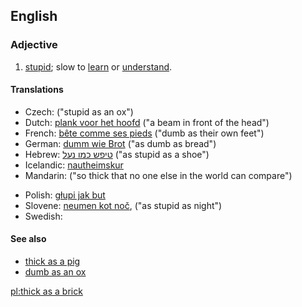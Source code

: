 ==English==

===Adjective===
{{en-adj|-|pos=[[thick]] [[as]] [[a]] [[brick]]}}

# {{simile}} [[stupid]]; slow to [[learn]] or [[understand]].

====Translations====
{{trans-top}}
* Czech: {{t|cs|blbý jak vůl}} ("stupid as an ox")
* Dutch: [[plank voor het hoofd]] ("a beam in front of the head")
* French: [[bête comme ses pieds]] ("dumb as their own feet")
* German: [[dumm wie Brot]] ("as dumb as bread")
* Hebrew: [[טיפש כמו נעל]] ("as stupid as a shoe")
* Icelandic: [[nautheimskur]]
* Mandarin: {{t|cmn|愚不可及|tr=yúbùkějí|sc=Hani}} ("so thick that no one else in the world can compare")
{{trans-mid}}
* Polish: [[głupi jak but]]
* Slovene: [[neumen kot noč]],  ("as stupid as night")
* Swedish: {{t|sv|dum som en gås}}
{{trans-bottom}}

====See also====
* [[thick as a pig]]
* [[dumb as an ox]]

[[pl:thick as a brick]]